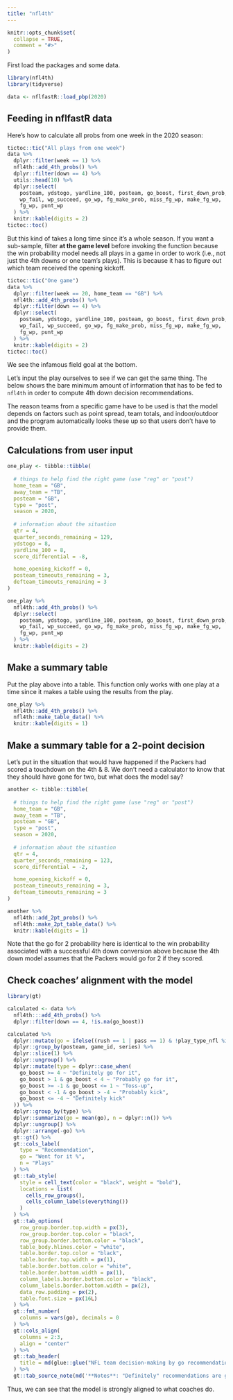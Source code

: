 ```yaml
---
title: "nfl4th"
---
```


```r
knitr::opts_chunk$set(
  collapse = TRUE,
  comment = "#>"
)
```

First load the packages and some data.

```r
library(nfl4th)
library(tidyverse)

data <- nflfastR::load_pbp(2020)
```

## Feeding in nflfastR data

Here's how to calculate all probs from one week in the 2020 season:

```r
tictoc::tic("All plays from one week")
data %>%
  dplyr::filter(week == 1) %>%
  nfl4th::add_4th_probs() %>%
  dplyr::filter(down == 4) %>%
  utils::head(10) %>%
  dplyr::select(
    posteam, ydstogo, yardline_100, posteam, go_boost, first_down_prob, 
    wp_fail, wp_succeed, go_wp, fg_make_prob, miss_fg_wp, make_fg_wp, 
    fg_wp, punt_wp
  ) %>%
  knitr::kable(digits = 2)
tictoc::toc()
```

But this kind of takes a long time since it's a whole season. If you want a sub-sample, filter **at the game level** before invoking the function because the win probability model needs all plays in a game in order to work (i.e., not just the 4th downs or one team's plays). This is because it has to figure out which team received the opening kickoff.

```r
tictoc::tic("One game")
data %>%
  dplyr::filter(week == 20, home_team == "GB") %>%
  nfl4th::add_4th_probs() %>%
  dplyr::filter(down == 4) %>%
  dplyr::select(
    posteam, ydstogo, yardline_100, posteam, go_boost, first_down_prob, 
    wp_fail, wp_succeed, go_wp, fg_make_prob, miss_fg_wp, make_fg_wp, 
    fg_wp, punt_wp
  ) %>%
  knitr::kable(digits = 2)
tictoc::toc()
```

We see the infamous field goal at the bottom.

Let's input the play ourselves to see if we can get the same thing. The below shows the bare minimum amount of information that has to be fed to `nfl4th` in order to compute 4th down decision recommendations.

The reason teams from a specific game have to be used is that the model depends on factors such as point spread, team totals, and indoor/outdoor and the program automatically looks these up so that users don't have to provide them.

## Calculations from user input

```r
one_play <- tibble::tibble(
  
  # things to help find the right game (use "reg" or "post")
  home_team = "GB",
  away_team = "TB",
  posteam = "GB",
  type = "post",
  season = 2020,
  
  # information about the situation
  qtr = 4,
  quarter_seconds_remaining = 129,
  ydstogo = 8,
  yardline_100 = 8,
  score_differential = -8,

  home_opening_kickoff = 0,
  posteam_timeouts_remaining = 3,
  defteam_timeouts_remaining = 3
)

one_play %>%
  nfl4th::add_4th_probs() %>%
  dplyr::select(
    posteam, ydstogo, yardline_100, posteam, go_boost, first_down_prob, 
    wp_fail, wp_succeed, go_wp, fg_make_prob, miss_fg_wp, make_fg_wp, 
    fg_wp, punt_wp
  ) %>%
  knitr::kable(digits = 2)
```

## Make a summary table

Put the play above into a table. This function only works with one play at a time since it makes a table using the results from the play.

```r
one_play %>%
  nfl4th::add_4th_probs() %>%
  nfl4th::make_table_data() %>%
  knitr::kable(digits = 1)
```

## Make a summary table for a 2-point decision

Let's put in the situation that would have happened if the Packers had scored a touchdown on the 4th & 8. We don't need a calculator to know that they should have gone for two, but what does the model say?

```r
another <- tibble::tibble(
  
  # things to help find the right game (use "reg" or "post")
  home_team = "GB",
  away_team = "TB",
  posteam = "GB",
  type = "post",
  season = 2020,
  
  # information about the situation
  qtr = 4,
  quarter_seconds_remaining = 123,
  score_differential = -2,

  home_opening_kickoff = 0,
  posteam_timeouts_remaining = 3,
  defteam_timeouts_remaining = 3
)

another %>%
  nfl4th::add_2pt_probs() %>%
  nfl4th::make_2pt_table_data() %>%
  knitr::kable(digits = 1)
```

Note that the go for 2 probability here is identical to the win probability associated with a successful 4th down conversion above because the 4th down model assumes that the Packers would go for 2 if they scored.

## Check coaches' alignment with the model

```r
library(gt)

calculated <- data %>%
  nfl4th:::add_4th_probs() %>%
  dplyr::filter(down == 4, !is.na(go_boost)) 
```

```r
calculated %>%
  dplyr::mutate(go = ifelse((rush == 1 | pass == 1) & !play_type_nfl %in% c("PUNT", "FIELD_GOAL"), 100, 0)) %>%
  dplyr::group_by(posteam, game_id, series) %>%
  dplyr::slice(1) %>%
  dplyr::ungroup() %>%
  dplyr::mutate(type = dplyr::case_when(
    go_boost >= 4 ~ "Definitely go for it",
    go_boost > 1 & go_boost < 4 ~ "Probably go for it",
    go_boost >= -1 & go_boost <= 1 ~ "Toss-up",
    go_boost < -1 & go_boost > -4 ~ "Probably kick",
    go_boost <= -4 ~ "Definitely kick"
  )) %>%
  dplyr::group_by(type) %>%
  dplyr::summarize(go = mean(go), n = dplyr::n()) %>%
  dplyr::ungroup() %>%
  dplyr::arrange(-go) %>%
  gt::gt() %>%
  gt::cols_label(
    type = "Recommendation",
    go = "Went for it %",
    n = "Plays"
  ) %>%
  gt::tab_style(
    style = cell_text(color = "black", weight = "bold"),
    locations = list(
      cells_row_groups(),
      cells_column_labels(everything())
    )
  ) %>% 
  gt::tab_options(
    row_group.border.top.width = px(3),
    row_group.border.top.color = "black",
    row_group.border.bottom.color = "black",
    table_body.hlines.color = "white",
    table.border.top.color = "black",
    table.border.top.width = px(1),
    table.border.bottom.color = "white",
    table.border.bottom.width = px(1),
    column_labels.border.bottom.color = "black",
    column_labels.border.bottom.width = px(2),
    data_row.padding = px(2),
    table.font.size = px(16L)
  ) %>%
  gt::fmt_number(
    columns = vars(go), decimals = 0
  ) %>%
  gt::cols_align(
    columns = 2:3,
    align = "center"
  ) %>% 
  gt::tab_header(
    title = md(glue::glue("NFL team decision-making by go recommendation, 2020"))
  ) %>%
  gt::tab_source_note(md('**Notes**: "Definitely" recommendations are greater than 4 percentage point advantage,<br> "probably" 1-4 percentage points'))

```

Thus, we can see that the model is strongly aligned to what coaches do.
